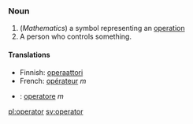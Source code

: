 ===Noun===

#(''Mathematics'') a symbol representing an [[operation]]
#A person who controls something.

====Translations====

*Finnish: [[operaattori]]
*French: [[opérateur]] ''m''
*{{it}}: [[operatore]] ''m''

[[pl:operator]]
[[sv:operator]]